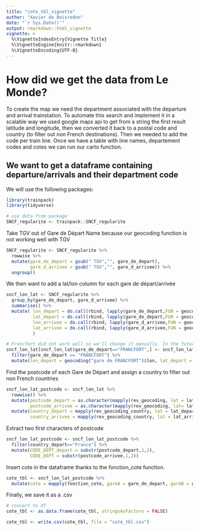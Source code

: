 ```yaml
---
title: "cote_tbl_vignette"
author: "Xavier de Boisredon"
date: "`r Sys.Date()`"
output: rmarkdown::html_vignette
vignette: >
  %\VignetteIndexEntry{Vignette Title}
  %\VignetteEngine{knitr::rmarkdown}
  %\VignetteEncoding{UTF-8}
---
```


# How did we get the data from Le Monde?
To create the map we need the department associated with the departure and arrival trainstation. To automate this search and implement it in a scalable way we used google maps api to get from a string the first result latitude and longitude, then we converted it back to a postal code and country (to filter out non French destinations). 
Then we needed to add the code per train line. Once we have a table with line names, departement codes and cotes we can run our carto function.

## We want to get a dataframe containing departure/arrivals and their department code
 
We will use the following packages:
```r

library(trainpack)
library(tidyverse)

# use data from package
SNCF_regularite <- trainpack::SNCF_regularite

```

Take TGV out of Gare de Départ Name because our geocoding function is not working well with TGV

```r

SNCF_regularite <- SNCF_regularite %>% 
  rowwise %>% 
  mutate(gare_de_depart = gsub(" TGV","", gare_de_depart),
         gare_d_arrivee = gsub(" TGV","", gare_d_arrivee)) %>% 
  ungroup()

```

We then want to add a lat/lon column for each gare de départ/arrivée

```r

sncf_lon_lat <- SNCF_regularite %>% 
  group_by(gare_de_depart, gare_d_arrivee) %>% 
  summarise() %>% 
  mutate( lon_depart = do.call(rbind, lapply(gare_de_depart,FUN = geocoding))$lon,
          lat_depart = do.call(rbind, lapply(gare_de_depart,FUN = geocoding))$lat,
          lon_arrivee = do.call(rbind, lapply(gare_d_arrivee,FUN = geocoding))$lon,
          lat_arrivee = do.call(rbind, lapply(gare_d_arrivee,FUN = geocoding))$lat
          )

# Francfort did not work well so we'll change it manually. In the future we would need to implement this straight in the geocoding function.
sncf_lon_lat[sncf_lon_lat$gare_de_depart=="FRANCFORT",] <- sncf_lon_lat %>%
  filter(gare_de_depart == "FRANCFORT") %>% 
  mutate(lon_depart = geocoding("gare de FRANCFORT")$lon, lat_depart = geocoding("gare de FRANCFORT")$lat)

```

Find the postcode of each Gare de Départ and assign a country to filter out non French countries

```r

sncf_lon_lat_postcode <- sncf_lon_lat %>% 
  rowwise() %>% 
  mutate(postcode_depart = as.character(mapply(rev_geocoding, lat = lat_depart, lon = lon_depart)), 
         postcode_arrivee = as.character(mapply(rev_geocoding, lat= lat_arrivee, lon = lon_arrivee))) %>% 
  mutate(country_depart = mapply(rev_geocoding_country, lat = lat_depart, lon = lon_depart),
         country_arrivee = mapply(rev_geocoding_country, lat = lat_arrivee, lon = lon_arrivee))

```

Extract two first characters of postcode

```r

sncf_lon_lat_postcode <- sncf_lon_lat_postcode %>% 
  filter(country_depart=="France") %>% 
  mutate(CODE_DEPT_depart = substr(postcode_depart,1,2),
         CODE_DEPT = substr(postcode_arrivee,1,2))

```

Insert cote in the dataframe thanks to the fonction_cote function.

```r
cote_tbl <- sncf_lon_lat_postcode %>% 
  mutate(cote = mapply(fonction_cote, gareA = gare_de_depart, gareB = gare_d_arrivee, mois = 12)) 
```

Finally, we save it as a .csv
```r

# convert to df
cote_tbl <- as.data.frame(cote_tbl, stringsAsFactors = FALSE)

cote_tbl <- write.csv(cote_tbl, file = "cote_tbl.csv")

```

